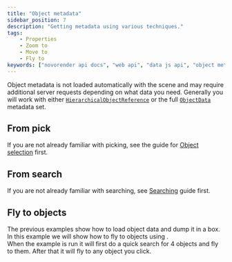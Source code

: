 ```yaml
---
title: "Object metadata"
sidebar_position: 7
description: "Getting metadata using various techniques."
tags:
    - Properties
    - Zoom to
    - Move to
    - Fly to
keywords: ["novorender api docs", "web api", "data js api", "object metadata"]
---
```


 

Object metadata is not loaded automatically with the scene and may require additional server requests depending on what data you need.
Generally you will work with either <code>[HierarchicalObjectReference](https://docs.novorender.com/legacy/docs/webgl-api/interfaces/NovoRender.HierarcicalObjectReference)</code> or the full <code>[ObjectData](https://docs.novorender.com/legacy/docs/webgl-api/interfaces/NovoRender.ObjectData)</code> metadata set.

## From pick

If you are not already familiar with picking, see the guide for [Object selection](./object_selection)  first.

<PlaygroundComponent demoKey="objectMetadata.metadata_from_pick" />

## From search

If you are not already familiar with searching, see [Searching](./searching) guide first.

<PlaygroundComponent demoKey="objectMetadata.metadata_from_search" />

## Fly to objects

The previous examples show how to load object data and dump it in a box.  
In this example we will show how to fly to objects using <CodeLink type="class" name="BaseController.zoomto" />.  
When the example is run it will first do a quick search for 4 objects and fly to them. After that it will fly to any object you click.

<PlaygroundComponent demoKey="objectMetadata.fly_to" />
